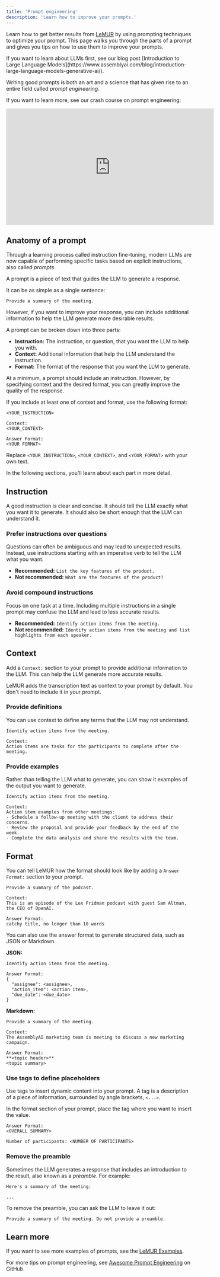 ```yaml
---
title: 'Prompt engineering'
description: 'Learn how to improve your prompts.'
---
```







Learn how to get better results from [LeMUR](/lemur) by using prompting techniques to optimize your prompt. This page walks you through the parts of a prompt and gives you tips on how to use them to improve your prompts.

<Info title="Large language models">
If you want to learn about LLMs first, see our blog post [Introduction to Large Language Models](https://www.assemblyai.com/blog/introduction-large-language-models-generative-ai/).
</Info>

<Tip title="Prompt engineering">

Writing good prompts is both an art and a science that has given rise to an entire field called _prompt engineering_.

If you want to learn more, see our crash course on prompt engineering:

<iframe
  width="560"
  height="315"
  src="https://www.youtube.com/embed/aOm75o2Z5-o?si=bDWFpSPQ0PLpW6kK"
  title="YouTube video player"
  frameborder="0"
  allow="accelerometer; autoplay; clipboard-write; encrypted-media; gyroscope; picture-in-picture; web-share"
  allowfullscreen
></iframe>

</Tip>

## Anatomy of a prompt

Through a learning process called instruction fine-tuning, modern LLMs are now capable of performing specific tasks based on explicit instructions, also called _prompts_.

A prompt is a piece of text that guides the LLM to generate a response.

It can be as simple as a single sentence:

```plain
Provide a summary of the meeting.
```

However, if you want to improve your response, you can include additional information to help the LLM generate more desirable results.

A prompt can be broken down into three parts:

- **Instruction:** The instruction, or question, that you want the LLM to help you with.
- **Context:** Additional information that help the LLM understand the instruction.
- **Format:** The format of the response that you want the LLM to generate.

At a minimum, a prompt should include an instruction. However, by specifying context and the desired format, you can greatly improve the quality of the response.

If you include at least one of context and format, use the following format:

```plain
<YOUR_INSTRUCTION>

Context:
<YOUR_CONTEXT>

Answer Format:
<YOUR FORMAT>
```

Replace `<YOUR_INSTRUCTION>`, `<YOUR_CONTEXT>`, and `<YOUR_FORMAT>` with your own text.

In the following sections, you'll learn about each part in more detail.

## Instruction

A good instruction is clear and concise. It should tell the LLM exactly what you want it to generate. It should also be short enough that the LLM can understand it.

### Prefer instructions over questions

Questions can often be ambiguous and may lead to unexpected results. Instead, use instructions starting with an imperative verb to tell the LLM what you want.

- **Recommended:** `List the key features of the product.`
- **Not recommended:** `What are the features of the product?`

### Avoid compound instructions

Focus on one task at a time. Including multiple instructions in a single prompt may confuse the LLM and lead to less accurate results.

- **Recommended:** `Identify action items from the meeting.`
- **Not recommended:** `Identify action items from the meeting and list highlights from each speaker.`

## Context

Add a `Context:` section to your prompt to provide additional information to the LLM. This can help the LLM generate more accurate results.

<Note title="Transcription text">
LeMUR adds the transcription text as context to your prompt by default. You don't need to include it in your prompt.
</Note>

### Provide definitions

You can use context to define any terms that the LLM may not understand.

```plain
Identify action items from the meeting.

Context:
Action items are tasks for the participants to complete after the meeting.
```

### Provide examples

Rather than telling the LLM what to generate, you can show it examples of the output you want to generate.

```plain
Identify action items from the meeting.

Context:
Action item examples from other meetings:
- Schedule a follow-up meeting with the client to address their concerns.
- Review the proposal and provide your feedback by the end of the week.
- Complete the data analysis and share the results with the team.
```

## Format

You can tell LeMUR how the format should look like by adding a `Answer Format:` section to your prompt.

```plain
Provide a summary of the podcast.

Context:
This is an episode of the Lex Fridman podcast with guest Sam Altman, the CEO of OpenAI.

Answer Format:
catchy title, no longer than 10 words
```

You can also use the answer format to generate structured data, such as JSON or Markdown.

**JSON:**

```plain
Identify action items from the meeting.

Answer Format:
{
  "assignee": <assignee>,
  "action_item": <action item>,
  "due_date": <due_date>
}
```

**Markdown:**

```plain
Provide a summary of the meeting.

Context:
The AssemblyAI marketing team is meeting to discuss a new marketing campaign.

Answer Format:
**<topic header>**
<topic summary>
```

### Use tags to define placeholders

Use tags to insert dynamic content into your prompt. A tag is a description of a piece of information, surrounded by angle brackets, `<...>`.

In the format section of your prompt, place the tag where you want to insert the value.

```plain
Answer Format:
<OVERALL SUMMARY>

Number of participants: <NUMBER OF PARTICIPANTS>
```

### Remove the preamble

Sometimes the LLM generates a response that includes an introduction to the result, also known as a _preamble_. For example:

```
Here's a summary of the meeting:

...
```

To remove the preamble, you can ask the LLM to leave it out:

```plain
Provide a summary of the meeting. Do not provide a preamble.
```

## Learn more

If you want to see more examples of prompts, see the [LeMUR Examples](../04-lemur/examples.mdx).

For more tips on prompt engineering, see [Awesome Prompt Engineering](https://github.com/promptslab/Awesome-Prompt-Engineering) on GitHub.




